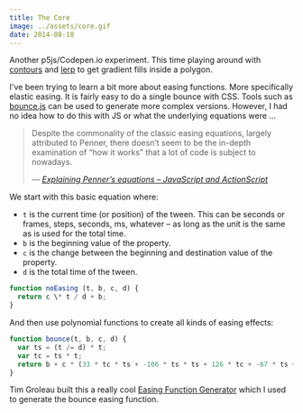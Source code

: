 ---
title: The Core
image: ../assets/core.gif
date: 2014-08-18
---

<CodePen hash="lkqGo" title="The Core" height="600" defaultTab="result" />

<DemoSource
  demo="http://winkervsbecks.github.io/the-core"
  source="https://github.com/winkerVSbecks/the-core"
/>

Another p5js/Codepen.io experiment. This time playing around with [contours](http://p5js.org/reference/#/p5/beginContour) and [lerp](http://p5js.org/reference/#/p5/lerpColor) to get gradient fills inside a polygon.

I've been trying to learn a bit more about easing functions. More specifically elastic easing. It is fairly easy to do a single bounce with CSS. Tools such as [bounce.js](http://bouncejs.com/#{s:[{T:"c",e:"b",d:1000,D:0,f:{x:1,y:1},t:{x:2,y:1},s:1,b:4},{T:"c",e:"b",d:1000,D:0,f:{x:1,y:1},t:{x:1,y:2},s:1,b:6}]}) can be used to generate more complex versions. However, I had no idea how to do this with JS or what the underlying equations were &hellip;

<blockquote>
  <p>Despite the commonality of the classic easing equations, largely attributed to Penner, there doesn’t seem to be the in-depth examination of “how it works” that a lot of code is subject to nowadays.</p>

  <cite>
    &mdash; <a href="http://upshots.org/actionscript/jsas-understanding-easing">
      Explaining Penner’s equations – JavaScript and ActionScript
    </a>
  </cite>
</blockquote>

We start with this basic equation where:

- `t` is the current time (or position) of the tween. This can be seconds or frames, steps, seconds, ms, whatever – as long as the unit is the same as is used for the total time.
- `b` is the beginning value of the property.
- `c` is the change between the beginning and destination value of the property.
- `d` is the total time of the tween.

```js
function noEasing (t, b, c, d) {
  return c \* t / d + b;
}
```

And then use polynomial functions to create all kinds of easing effects:

```js
function bounce(t, b, c, d) {
  var ts = (t /= d) * t;
  var tc = ts * t;
  return b + c * (33 * tc * ts + -106 * ts * ts + 126 * tc + -67 * ts + 15 * t);
}
```

Tim Groleau built this a really cool [Easing Function Generator](http://www.timotheegroleau.com/Flash/experiments/easing_function_generator.htm) which I used to generate the bounce easing function.
